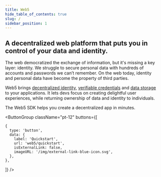 ```yaml
---
title: Web5
hide_table_of_contents: true
slug: /
sidebar_position: 1
---
```



<head>
  <title>{content.meta.title}</title>
  <meta property="og:description" content="Documentation on Web5 SDK" />
  <meta name="description" content="Documentation on Web5 SDK" />
  <meta property="og:title" content="WEB5 SDK" />
  <meta property="og:url" content="/web5"/>
  <link rel="apple-touch-icon" href="https://developer.tbd.website/img/tbd-fav-icon-main.png"/>
</head>

<div className="prose prose-pink">

## A decentralized web platform that puts you in control of your data and identity.

The web democratized the exchange of information, but it's missing a key layer: identity. We struggle to secure personal data with hundreds of accounts and passwords we can’t remember. On the web today, identity and personal data have become the property of third parties.

Web5 brings [decentralized identity](/decentralized-identifiers/what-are-dids), [verifiable credentials](/verifiable-credentials/what-are-vcs) and [data storage](/decentralized-web-nodes/what-are-dwns) to your applications. It lets devs focus on creating delightful user experiences, while returning ownership of data and identity to individuals.

The Web5 SDK helps you create a decentralized app in minutes.


<ButtonGroup
  className="pt-12"
  buttons={[
 
    {
      type: 'button',
      data: {
        label: 'Quickstart',
        url: 'web5/quickstart',
        isExternalLink: false,
        imageURL: '/img/external-link-blue-icon.svg',
      },
    },
 
  ]}
/>

<Divider type="slash" />

<PillarList title={content.useCases.title} pillars={content.useCases.pillars} />

</div>
